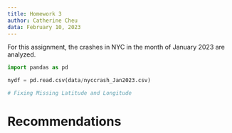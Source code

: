 ```yaml
---
title: Homework 3
author: Catherine Cheu
data: February 10, 2023
---
```


For this assignment, the crashes in NYC in the month of January 2023 are analyzed.

```python

import pandas as pd

nydf = pd.read.csv(data/nyccrash_Jan2023.csv)

# Fixing Missing Latitude and Longitude

```

# Recommendations
